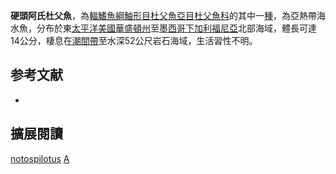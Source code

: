 {{Speciesbox
| name = 硬頭阿氏杜父魚
| image = 
| image_width = 250px
| status = NE
| status_system = IUCN3.1
| genus = Artedius
| species = notospilotus
| authority = [[Girard|Girard]], 1856
| synonyms = 
}}
'''硬頭阿氏杜父魚'''，為[[輻鰭魚綱|輻鰭魚綱]][[鮋形目|鮋形目]][[杜父魚亞目|杜父魚亞目]][[杜父魚科|杜父魚科]]的其中一[[種|種]]，為亞熱帶海水魚，分布於東[[太平洋|太平洋]][[美國|美國]][[華盛頓州|華盛頓州]]至[[墨西哥|墨西哥]][[下加利福尼亞|下加利福尼亞]]北部海域，體長可達14公分，棲息在[[潮間帶|潮間帶]]至水深52公尺岩石海域，生活習性不明。

==参考文献==
*{{FishBase_species|genus=Artedius|species=notospilotus|year=2014|month=5}}
== 擴展閱讀 ==
{{refbegin}}
{{wikispecies-inline|Artedius notospilotus|硬頭阿氏杜父魚}}
{{refend}}
{{Taxonbar|from=Q2284880}}

[[Category:阿氏杜父魚屬|notospilotus]]
[[Category:1856年描述的魚類|A]]


{{鮋形目小作品}}